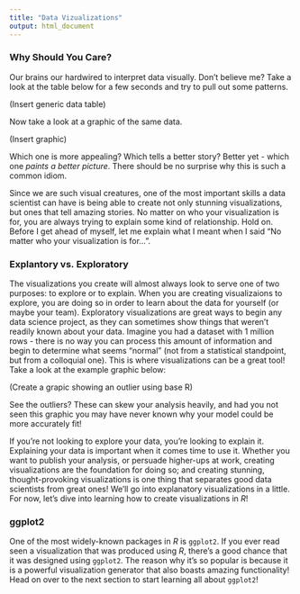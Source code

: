 ```yaml
---
title: "Data Vizualizations"
output: html_document
---
```



### Why Should You Care?

Our brains our hardwired to interpret data visually. Don't believe me? Take a look at the table below for a few seconds and try to pull out some patterns. 

(Insert generic data table)

Now take a look at a graphic of the same data. 

(Insert graphic)

Which one is more appealing? Which tells a better story? Better yet - which one *paints a better picture*. There should be no surprise why this is such a common idiom. 

Since we are such visual creatures, one of the most important skills a data scientist can have is being able to create not only stunning visualizations, but ones that tell amazing stories. No matter on who your visualization is for, you are always trying to explain some kind of relationship. Hold on. Before I get ahead of myself, let me explain what I meant when I said "No matter who your visualization is for...". 

### Explantory vs. Exploratory

The visualizations you create will almost always look to serve one of two purposes: to explore or to explain. When you are creating visualizaions to explore, you are doing so in order to learn about the data for yourself (or maybe your team). Exploratory visualizations are great ways to begin any data science project, as they can sometimes show things that weren't readily known about your data. Imagine you had a dataset with 1 million rows - there is no way you can process this amount of information and begin to determine what seems "normal" (not from a statistical standpoint, but from a colloquial one). This is where visualizations can be a great tool! Take a look at the example graphic below:

(Create a grapic showing an outlier using base R)

See the outliers? These can skew your analysis heavily, and had you not seen this graphic you may have never known why your model could be more accurately fit! 

If you're not looking to explore your data, you're looking to explain it. Explaining your data is important when it comes time to use it. Whether you want to publish your analysis, or persuade higher-ups at work, creating visualizations are the foundation for doing so; and creating stunning, thought-provoking visualizations is one thing that separates good data scientists from great ones! We'll go into explanatory visualizations in a little. For now, let's dive into learning how to create visualizations in *R*!

### ggplot2

One of the most widely-known packages in *R* is `ggplot2`. If you ever read seen a visualization that was produced using *R*, there's a good chance that it was designed using `ggplot2`. The reason why it's so popular is because it is a powerful visualization generator that also boasts amazing functionality! Head on over to the next section to start learning all about `ggplot2`! 







